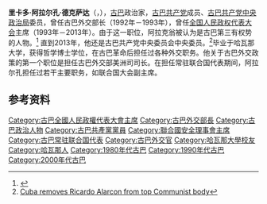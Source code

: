 {{NoteTA
|G1=地名
|1=zh-hans:哈瓦那;zh-tw:哈瓦那;zh-hk:夏灣拿;zh-cn:哈瓦那;}}
{{Infobox officeholder
| name                = 里卡多·阿拉尔孔<br>Ricardo Alarcón de Quesada
| image               = Ricardo Alarcon (TV Brasil, 2008).jpg
| caption             = Ricardo Alarcón in 2008<br><small>(Photo: Marcello Casal Jr./ABr)</small>
| nationality         = [[古巴共和国|古巴共和国]]
| office              = [[全国人大主席|全国人大主席]]
| term_start          = 1993年2月24日
| term_end            = 2013年2月24日
| vicepresident       = [[海梅·阿尔贝托·埃尔南德斯-巴克罗·克伦贝特|海梅·阿尔贝托·埃尔南德斯-巴克罗·克伦贝特]]
| predecessor         = [[胡安·埃斯卡罗纳·雷格拉|胡安·埃斯卡罗纳·雷格拉]]
| successor           = [[埃斯特万·拉索·埃尔南德斯|埃斯特万·拉索·埃尔南德斯]]
| office2             = [[外交部长_(古巴)|外交部长]]
| premier2            = [[菲德尔·卡斯特罗|菲德尔·卡斯特罗]]
| term_start2         = 1992年
| term_end2           = 1993年
| predecessor2        = [[伊西多罗·马尔米耶卡·皮奥利|伊西多罗·马尔米耶卡·皮奥利]]
| successor2          = [[罗伯托·罗贝纳|罗伯托·罗贝纳]]
|birth_name=Ricardo Alarcón de Quesada
| birth_date          = {{birth date|1937|5|21}}
| birth_place         = {{CUB}}[[哈瓦那|哈瓦那]]
| death_date          = {{death date and age|2022|5|1|1937|5|21}}
| death_place         = {{CUB}}哈瓦那
| residence           = 
| party               = [[古巴共产党|古巴共产党]]
| profession          = [[公务员|公务员]]
| signature           = 
}}
'''里卡多·阿拉尔孔·德克萨达'''（{{lang-es|Ricardo Alarcón de Quesada}}，{{bd|1937年|5月21日|2022年|5月1日|catIdx=Alarcón}}），[[古巴|古巴]]政治家，[[古巴共产党|古巴共产党]]成员、[[古巴共产党中央政治局|古巴共产党中央政治局]]委员，曾任古巴外交部长（1992年－1993年），曾任[[全国人民政权代表大会|全国人民政权代表大会]]主席（1993年－2013年）。由于这一职位，阿拉克翁被认为是古巴第三有权势的人物。<ref>{{cite news|title=Cuba parliament opens as Fidel Castro visits|url=https://www.bbc.co.uk/news/world-latin-america-21568158|accessdate=24 February 2013|newspaper=BBC World Service|date=24 February 2013}}</ref> 直到2013年，他还是古巴共产党中央委员会中央委员。<ref>[https://www.bbc.co.uk/news/world-latin-america-23157254 Cuba removes Ricardo Alarcon from top Communist body]</ref>毕业于哈瓦那大学，获得哲学博士学位，在古巴革命后担任过各种外交职务。他关于古巴外交政策的第一个职位是担任古巴外交部美洲司司长。在担任常驻联合国代表期间，阿拉尔孔担任过若干主要职务，如联合国大会副主席。

== 参考资料 ==
{{reflist}}

{{Authority control}}
{{DEFAULTSORT:Alarcón de Quesada, Ricardo}}

[[Category:古巴全國人民政權代表大會主席|Category:古巴全國人民政權代表大會主席]]
[[Category:古巴外交部長|Category:古巴外交部長]]
[[Category:古巴政治人物|Category:古巴政治人物]]
[[Category:古巴共產黨黨員|Category:古巴共產黨黨員]]
[[Category:聯合國安全理事會主席|Category:聯合國安全理事會主席]]
[[Category:古巴常驻联合国代表|Category:古巴常驻联合国代表]]
[[Category:古巴外交官|Category:古巴外交官]]
[[Category:哈瓦那大學校友|Category:哈瓦那大學校友]]
[[Category:哈瓦那人|Category:哈瓦那人]]
[[Category:1980年代古巴|Category:1980年代古巴]]
[[Category:1990年代古巴|Category:1990年代古巴]]
[[Category:2000年代古巴|Category:2000年代古巴]]